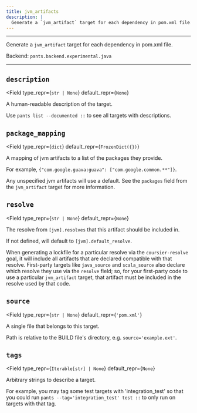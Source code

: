 ```yaml
---
title: jvm_artifacts
description: |
  Generate a `jvm_artifact` target for each dependency in pom.xml file.
---
```



---

Generate a `jvm_artifact` target for each dependency in pom.xml file.

Backend: <span className="color--primary">`pants.backend.experimental.java`</span>

---

<span className={styles.options}>

## `description`

<Field
    type_repr={`str | None`}
    default_repr={`None`}
>

A human-readable description of the target.

Use `pants list --documented ::` to see all targets with descriptions.

</Field>

## `package_mapping`

<Field
    type_repr={`dict`}
    default_repr={`FrozenDict({})`}
>

A mapping of jvm artifacts to a list of the packages they provide.

For example, `{"com.google.guava:guava": ["com.google.common.**"]}`.

Any unspecified jvm artifacts will use a default. See the `packages` field from the `jvm_artifact` target for more information.

</Field>

## `resolve`

<Field
    type_repr={`str | None`}
    default_repr={`None`}
>

The resolve from `[jvm].resolves` that this artifact should be included in.

If not defined, will default to `[jvm].default_resolve`.

When generating a lockfile for a particular resolve via the `coursier-resolve` goal, it will include all artifacts that are declared compatible with that resolve. First-party targets like `java_source` and `scala_source` also declare which resolve they use via the `resolve` field; so, for your first-party code to use a particular `jvm_artifact` target, that artifact must be included in the resolve used by that code.

</Field>

## `source`

<Field
    type_repr={`str | None`}
    default_repr={`'pom.xml'`}
>

A single file that belongs to this target.

Path is relative to the BUILD file&#x27;s directory, e.g. `source='example.ext'`.

</Field>

## `tags`

<Field
    type_repr={`Iterable[str] | None`}
    default_repr={`None`}
>

Arbitrary strings to describe a target.

For example, you may tag some test targets with &#x27;integration_test&#x27; so that you could run `pants --tag='integration_test' test ::` to only run on targets with that tag.

</Field>

</span>
